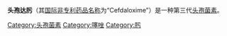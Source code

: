 {{medical}}
{{Drugbox 
| IUPAC_name        =  (+)-(6''R'',7''R'')-7-[2-(2-Amino-4-thiazolyl)glyoxylamido]-3-(methoxymethyl)-8-oxo-5-thia-1-azabicyclo(4.2.0)oct-2-ene-2-carboxylic acid
| image             = Cefdaloxime.svg 
| CAS_number_Ref        =  {{cascite|changed|??}}
| CAS_number = 80195-36-4
| ATC_prefix = 无
| ATC_suffix =  
| ATC_supplemental =  
| PubChem = 9571072
| DrugBank_Ref = {{drugbankcite|correct|drugbank}}
| DrugBank =  
| ChEMBL = 2104469
| UNII_Ref = {{fdacite|correct|FDA}}
| UNII = 6856HDT30F
|  ChemSpiderID = 7845538
| smiles = O=C2N1/C(=C(\CS[C@@H]1[C@@H]2NC(=O)C(=N\O)/c3nc(sc3)N)COC)C(=O)O
|  StdInChI = 1S/C14H15N5O6S2/c1-25-2-5-3-26-12-8(11(21)19(12)9(5)13(22)23)17-10(20)7(18-24)6-4-27-14(15)16-6/h4,8,12,24H,2-3H2,1H3,(H2,15,16)(H,17,20)(H,22,23)/b18-7-/t8-,12-/m1/s1
|  StdInChIKey = HOGISBSFFHDTRM-GHXIOONMSA-N
| chemical_formula  =  
| C=14 | H=15 | N=5 | O=6 | S=2  
| molecular_weight  = 413.434 g/mol 
| bioavailability   =  
| protein_bound     =  
| metabolism        =  
| elimination_half-life =  
| excretion         =  
| pregnancy_AU      =  <!-- A / B1 / B2 / B3 / C / D / X --> 
| pregnancy_US      =  <!-- A / B            / C / D / X --> 
| pregnancy_category=   
| legal_AU =  <!-- S2, S3, S4, S5, S6, S7, S8, S9 or Unscheduled--> 
| legal_CA =  <!-- Schedule I, II, III, IV, V, VI, VII, VIII --> 
| legal_UK =  <!-- GSL, P, POM, CD, or Class A, B, C --> 
| legal_US =  <!-- OTC / Rx-only / Schedule I, II, III, IV, V --> 
| legal_status      =  
| routes_of_administration =  
}} 
'''头孢达肟'''（其[[国际非专利药品名称|国际非专利药品名称]]为“Cefdaloxime”）是一种第三代[[头孢菌素|头孢菌素]]。
{{antibiotic-stub}} 
{{细胞壁破坏性抗生素}} 
[[Category:头孢菌素|Category:头孢菌素]] 
[[Category:噻唑|Category:噻唑]] 
[[Category:肟|Category:肟]]